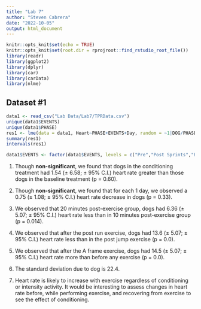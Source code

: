 ```yaml
---
title: "Lab 7"
author: "Steven Cabrera"
date: "2022-10-05"
output: html_document
---
```


```r
knitr::opts_knit$set(echo = TRUE)
knitr::opts_knit$set(root.dir = rprojroot::find_rstudio_root_file())
library(readr)
library(ggplot2)
library(dplyr)
library(car)
library(carData)
library(nlme)
```

## Dataset #1 

```r
data1 <- read_csv("Lab Data/Lab7/TPRData.csv")
unique(data1$EVENTS)
unique(data1$PHASE)
res1 <- lme(data = data1, Heart~PHASE+EVENTS+Day, random = ~1|DOG/PHASE/Day)
summary(res1)
intervals(res1)

data1$EVENTS <- factor(data1$EVENTS, levels = c("Pre","Post Sprints","Post A Frame","Post Run","Post 10 Minutes", "Post 20 Minutes", "Post Jumps"))
```

1. Though **non-significant**, we found that dogs in the conditioning treatment had 1.54 (± 6.58; ± 95% C.I.) heart rate greater than those dogs in the baseline treatment (p = 0.60).  

2. Though **non-significant**, we found that for each 1 day, we observed a 0.75 (± 1.08; ± 95% C.I.) heart rate decrease in dogs (p = 0.33).  

3. We observed that 20 minutes post-exercise group, dogs had 6.36 (± 5.07; ± 95% C.I.) heart rate less than in 10 minutes post-exercise group (p = 0.014).  

4. We observed that after the post run exercise, dogs had 13.6 (± 5.07; ± 95% C.I.) heart rate less than in the post jump exercise (p = 0.0).  

5. We observed that after the A frame exercise, dogs had 14.5 (± 5.07; ± 95% C.I.) heart rate more than before any exercise (p = 0.0).  

6. The standard deviation due to dog is 22.4.

7. Heart rate is likely to increase with exercise regardless of conditioning or intensity activity. It would be interesting to assess changes in heart rate before, while performing exercise, and recovering from exercise to see the effect of conditioning. 

